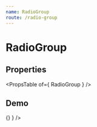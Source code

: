 ```yaml
---
name: RadioGroup
route: /radio-group
---
```



# RadioGroup

## Properties
<PropsTable of={ RadioGroup } />

## Demo
<Playground>
    <RadioGroup
        value="first"
        title="My options"
        name="options"
        options={
            [{
                label: 'First option',
                value: 'first'
            }, {
                label: 'Second Option',
                value: 'second'
            }]
        }
        onChange={ () => {} }
    />
</Playground>
